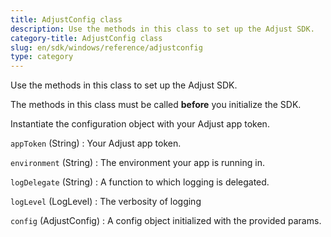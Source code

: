 ```yaml
---
title: AdjustConfig class
description: Use the methods in this class to set up the Adjust SDK.
category-title: AdjustConfig class
slug: en/sdk/windows/reference/adjustconfig
type: category
---
```


Use the methods in this class to set up the Adjust SDK.

<Callout type="important">

The methods in this class must be called **before** you initialize the SDK.

</Callout>

<Function name="Constructor">

Instantiate the configuration object with your Adjust app token.

<slot slot="signature">


<ConstructorSig />

</slot>

<slot slot="snippet">


<Constructor />

</slot>

<slot slot="parameters">

`appToken` (String)
: Your Adjust app token.

`environment` (String)
: The environment your app is running in.

`logDelegate` (String)
: A function to which logging is delegated.

`logLevel` (LogLevel)
: The verbosity of logging

</slot>

<slot slot="returns">

`config` (AdjustConfig)
: A config object initialized with the provided params.

</slot>

</Function>
